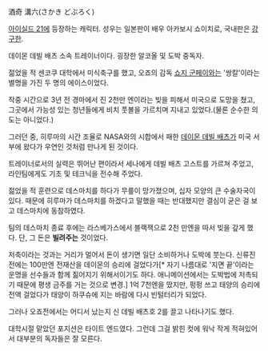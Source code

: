 酒奇 溝六(さかき どぶろく)

[[아이실드 21]]에 등장하는 캐릭터. 성우는 일본판이 배우 아카보시 쇼이치로, 국내판은 [[강구한]].

데이몬 데빌 배츠 소속 트레이너이다. 굉장한 알코올 및 도박 중독자.

젊었을 적 센코쿠 대학에서 미식축구를 했고, 오죠의 감독 [[쇼지 군페이]]와는 '쌍칼'이라는 별명을 가진 두 명의 에이스이었다.

작중 시간으로 3년 전 경마에서 진 2천만 엔이라는 빚을 피해서 미국으로 도망을 쳤고, 그곳에서 가능성 있는 청년들에게 비치 풋볼을 가르치며 지내고 있었다.(물론 순수한 의도는 아니었다.)

그러던 중, 히루마의 시간 조율로 NASA와의 시합에서 패한 [[데이몬 데빌 배츠]]가 미국 서부에 왔다가 우연인 것처럼 만나게 된 것이다.

트레이너로서의 실력은 뛰어난 편이라서 세나에게 데빌 배츠 고스트를 가르쳐 주었고, 라인팀에게도 기초 및 테크닉을 전수해 주었다.

젊었을 적 훈련으로 데스마치를 하다가 무릎이 망가졌으며, 십자 모양의 큰 수술자국이 있다. 때문에 히루마가 데스마치를 하겠다고 말했을 때는 반대했지만 결심이 굳은 걸 보고 데스마치에 동참하였다.

팀의 데스마치 종료 후에는 라스베가스에서 블랙잭으로 2천 만엔을 따서 빚을 갚게 했다. 단, 그 돈은 '''빌려주는''' 것이었다.

저축이라는 것과는 거리가 멀어서 돈이 생기면 일단 소비하거나 도박에 붓는다. 신류진 전에는 100만엔 전재산을 데이몬의 승리에 걸었다가[* 자기 나름대로 '지면 끝'이라는 운명을 선수들과 함께 짊어지기 위해서이기도 하다. 애니메이션에서는 도박법에 저촉되기 때문에 평생 금주를 거는 것으로 변경.] 1억 7천엔을 땄지만, 펑펑 쓰고 태양의 승리에 전액 걸었다가 태양이 하쿠슈에 지는 바람에 다시 빈털터리가 되었다.

그러나 오죠전에서는 어디서 났는지 신 데빌 배츠호 2를 끌고 나타나기도 했다.

대학시절 맡았던 포지션은 타이트 엔드였다. 그런데 그걸 밝힌 컷에 워낙 작게 적혀있어서 대부분의 독자들은 잘 모른다.
